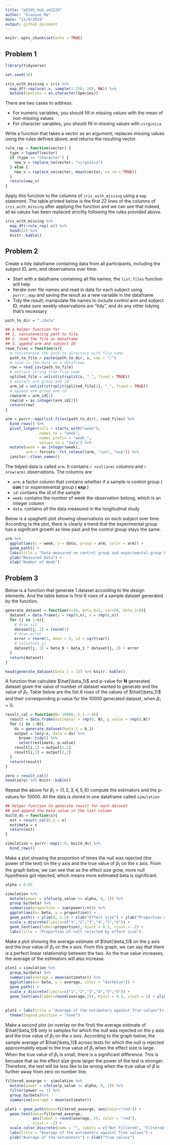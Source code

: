 ```yaml
---
title: "p8105_hw5_xm2229"
author: "Xiaoyue Ma"
date: "11/9/2019"
output: github_document
---
```


```r
knitr::opts_chunk$set(echo = TRUE)
```

## Problem 1

```r
library(tidyverse)

set.seed(10)

iris_with_missing = iris %>%
  map_df(~replace(.x, sample(1:150, 20), NA)) %>%
  mutate(Species = as.character(Species))
```

There are two cases to address:

 * For numeric variables, you should fill in missing values with the mean of non-missing values
 * For character variables, you should fill in missing values with `virginica`
 
Write a function that takes a vector as an argument; replaces missing values using the rules defined above; and returns the resulting vector.

```r
rule_rep = function(vector) {
  type = typeof(vector)
  if (type == "character") {
    new_v = replace_na(vector, "virginica")
  } else {
    new_v = replace_na(vector, mean(vector, na.rm = TRUE))
  }
  return(new_v)
}
```


Apply this function to the columns of `iris_with_missing` using a `map` statement. The table printed below is the first 22 lines of the columns of `iris_with_missing` after applying the function and we can see that indeed, all `NA` values has been replaced strictlly following the rules provided above.

```r
iris_with_missing %>%
  map_df(~rule_rep(.x)) %>%
  head(22) %>%
  knitr::kable()
```


## Problem 2


Create a tidy dataframe containing data from all participants, including the subject ID, arm, and observations over time:

 * Start with a dataframe containing all file names; the `list.files` function will help
 * Iterate over file names and read in data for each subject using `purrr::map` and saving the result as a new variable in the dataframe
 * Tidy the result; manipulate file names to include control arm and subject ID, make sure weekly observations are “tidy”, and do any other tidying that’s necessary


```r
path_to_dir = "./data"

## a helper function for 
## 1. concatenating path to file
## 2. read the file as dataframe
## 3. append arm and subject ID
read_files = function(x){
  # concatenate the path to directory with file name
  path_to_file = paste(path_to_dir, x, sep = "/")
  # read in the data as a dataframe
  row = read_csv(path_to_file)
  # extract string from file name
  splited_file = unlist(strsplit(x, ".", fixed = TRUE))
  # extract arm group and id
  arm_id = unlist(strsplit(splited_file[1], "_", fixed = TRUE))
  # append arm group and id
  row$arm = arm_id[1]
  row$id = as.integer(arm_id[2])
  return(row)
}

arm = purrr::map(list.files(path_to_dir), read_files) %>%
  bind_rows() %>%
  pivot_longer(cols = starts_with("week"), 
               names_to = "week",
               names_prefix = "week_",
               values_to = "data") %>%
  mutate(week = as.integer(week),
         arm = forcats::fct_relevel(arm, "con", "exp")) %>%
  janitor::clean_names()

```

The tidyed data is called `arm`. It contains `r ncol(arm)` columns and `r nrow(arm)` observations. The columns are:

 * `arm`: a factor column that contains whether if a sample is control group ( __con__ ) or experiemental group ( __exp__ )
 * `id`: contains the id of the sample
 * `week`: contains the number of week the observation belong, which is an integer column
 * `data`: contains all the data measured in the longitudinal study 

Below is a spaghetti plot showing observations on each subject over time. According to the plot, there is clearly a trend that the experimental group has a signifcant growth as time past and the control group stays the same. 

```r
arm %>% 
  ggplot(aes(x = week, y = data, group = arm, color = arm)) +
  geom_path() + 
  labs(title = "Data measured on control group and experimental group by week", colour = "ARM groups") + 
  ylab("Measured Data") + 
  xlab("Number of Week")
```

## Problem 3

Below is a function that generate 1 dataset according to the design elements. And the table below is first 6 rows of a sample dataset generated by the function.

```r
generate_dataset = function(n=30, beta_0=2, var=50, beta_1=0){
  dataset = data.frame(y = rep(0,n), x = rep(0,n))
  for (j in 1:n){
    # draw xi1
    dataset[j, 2] = rnorm(1)
    # draw error
    error = rnorm(1, mean = 0, sd = sqrt(var))
    # calculate yi
    dataset[j, 1] = beta_0 + beta_1 * dataset[j, 2] + error
  }
  return(dataset)
}

head(generate_dataset(beta_1 = 1)) %>% knitr::kable()
```

A function that calculate $\hat{\beta_1}$ and p-value for __N__ generated dataset given the value of number of dataset wanted to generate and the value of $\beta_1$. Table below are the fist 6 rows of the values of $\hat{\beta_1}$ and their corresponding p-value for the 10000 generated dataset, when $\beta_1 = 0$.

```r
result_cal = function(N= 10000, b_1 = 0){
  result = data.frame(estimator = rep(0, N), p_value = rep(0,N))
  for (i in 1:N){
    ds = generate_dataset(beta_1 = b_1)
    output = lm(y~x, data = ds) %>%
      broom::tidy() %>%
      select(estimate, p.value)
    result[i,1] = output[2,1]
    result[i,2] = output[2,2]
  }
  return(result)
}

zero = result_cal()
head(zero) %>% knitr::kable()
```

Repeat the above for $\beta_1=\{1,2,3,4,5,6\}$ compute the estimators and the p-values for 10000. All the data is stored in one dataframe called `simulation`

```r
## helper function to generate result for each dataset
## and append the beta value in the last column
build_ds = function(x){
  est = result_cal(b_1 = x)
  est$beta = x
  return(est)
}

simulation = purrr::map(1:6, build_ds) %>%
  bind_rows()
```


Make a plot showing the proportion of times the null was rejected (the power of the test) on the y axis and the true value of $\beta_1$ on the x axis. From the graph below, we can see that as the effect size grow, more null hypothesis got rejected, which means more estimated beta is significant.

```r
alpha = 0.05

simulation %>%
  mutate(power = ifelse(p_value >= alpha, 0, 1)) %>%
  group_by(beta) %>%
  summarise(proportion = sum(power)/n()) %>%
  ggplot(aes(x= beta, y = proportion)) +
  geom_path() + ylim(0, 1.2) + xlab("Effect Size") + ylab("Proportion of null rejected") + 
  scale_x_discrete(limits=c("1","2","3","4","5","6")) +
  geom_text(aes(label=proportion), hjust = 0.5, vjust = -2) + 
  labs(title = "Proportion of null rejected by effect size")
```


Make a plot showing the average estimate of $\hat{\beta_1}$ on the y axis and the true value of $\beta_1$ on the x axis. From this graph, we can say that there is a perfect linear relationship between the two. As the true value increases, the average of the estimators will also increase.


```r
plot1 = simulation %>%
  group_by(beta) %>%
  summarise(average = mean(estimator)) %>%
  ggplot(aes(x= beta, y = average, color = "darkblue")) +
  geom_path() + 
  scale_x_discrete(limits=c("1","2","3","4","5","6")) +
  geom_text(aes(label=round(average,2)), hjust = 0.5, vjust = 2) + ylim(0,7)
  
  
plot1 + labs(title = "Average of the estimators against True values")+ xlab("True values") + ylab("Average of the estimators") +
  theme(legend.position = "none")
```

Make a second plot (or overlay on the first) the average estimate of $\hat{\beta_1}$ only in samples for which the null was rejected on the y axis and the true value of $\beta_1$ on the x axis. According to the graph below, the sample average of $\hat{\beta_1}$ across tests for which the null is rejected approximately equal to the true value of $\beta_1$ when the effect size is large. When the true value of $\beta_1$ is small, there is a significant difference. This is becuase that as the effect size grow larger the power of the test is stronger. Therefore, the test will be less like to be wrong when the true value of $\beta$ is further away from zero on number line.


```r
filtered_avearge <- simulation %>%
  mutate(power = ifelse(p_value >= alpha, 0, 1)) %>%
  filter(power == 1) %>%
  group_by(beta)%>%
  summarise(average = mean(estimator))

plot1 + geom_path(data=filtered_avearge, aes(color="red")) + 
  geom_text(data=filtered_avearge,
            aes(label = round(average, 2), color = "red"),
            vjust = -2) + 
  scale_color_discrete(name = "", labels = c("Not Filtered", "Filtered")) + 
  labs(title = "Average of the estimators against True values") + 
  ylab("Average of the estimators") + xlab("True values")
```







